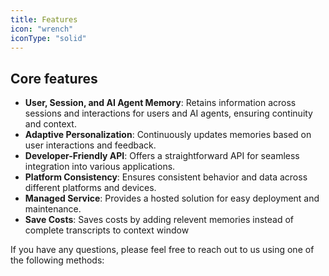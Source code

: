 ```yaml
---
title: Features
icon: "wrench"
iconType: "solid"
---
```


<Snippet file="security-compliance.mdx" />

## Core features

- **User, Session, and AI Agent Memory**: Retains information across sessions and interactions for users and AI agents, ensuring continuity and context.
- **Adaptive Personalization**: Continuously updates memories based on user interactions and feedback.
- **Developer-Friendly API**: Offers a straightforward API for seamless integration into various applications.
- **Platform Consistency**: Ensures consistent behavior and data across different platforms and devices.
- **Managed Service**: Provides a hosted solution for easy deployment and maintenance.
- **Save Costs**: Saves costs by adding relevent memories instead of complete transcripts to context window




If you have any questions, please feel free to reach out to us using one of the following methods:

<Snippet file="get-help.mdx" />

